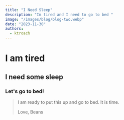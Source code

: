 ```yaml
---
title: "I Need Sleep"
description: "Im tired and I need to go to bed "
image: "/images/blog/blog-two.webp"
date: "2023-11-30"
authors:
  - ktroach
---
```


# I am tired

## I need some sleep 

### Let's go to bed!

> I am ready to put this up and go to bed. It is time.
>
> Love, Beans